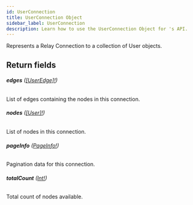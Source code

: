 ```yaml
---
id: UserConnection
title: UserConnection Object
sidebar_label: UserConnection
description: Learn how to use the UserConnection Object for 's API.
---
```


Represents a Relay Connection to a collection of User objects.

## Return fields

###### <b>edges</b> ([[UserEdge]!](api/schema/object/UserEdge.mdx))

List of edges containing the nodes in this connection.

###### <b>nodes</b> ([[User]!](api/schema/object/User.mdx))

List of nodes in this connection.

###### <b>pageInfo</b> ([PageInfo!](api/schema/object/PageInfo.mdx))

Pagination data for this connection.

###### <b>totalCount</b> ([Int!](api/schema/scalar/Int.mdx))

Total count of nodes available.
